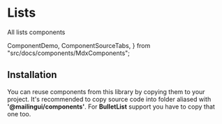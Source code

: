 # Lists

All lists components

  ComponentDemo,
  ComponentSourceTabs,
} from "src/docs/components/MdxComponents";

<ComponentDemo type="lists" />

## Installation

You can reuse components from this library by copying them to your project.
It's recommended to copy source code into folder aliased with **'@mailingui/components'**.
For **BulletList** support you have to copy that one too.

<ComponentSourceTabs type="lists" />
